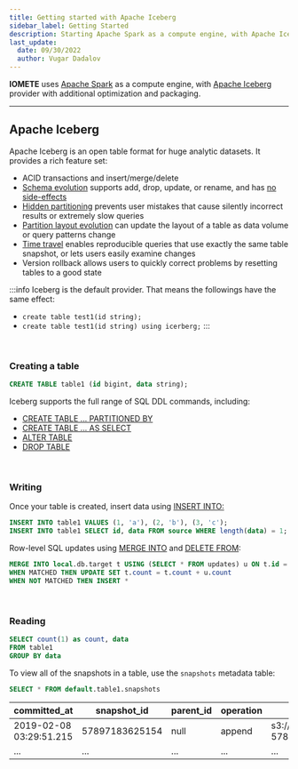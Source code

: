 ```yaml
---
title: Getting started with Apache Iceberg
sidebar_label: Getting Started
description: Starting Apache Spark as a compute engine, with Apache Iceberg provider with additional optimization and packaging
last_update:
  date: 09/30/2022
  author: Vugar Dadalov
---
```


**IOMETE** uses [Apache Spark](https://spark.apache.org/) as a compute engine, with [Apache Iceberg](https://iceberg.apache.org/) provider with additional optimization and packaging.

---

## Apache Iceberg

Apache Iceberg is an open table format for huge analytic datasets. It provides a rich feature set:

- ACID transactions and insert/merge/delete
- [Schema evolution](https://iceberg.apache.org/evolution#schema-evolution) supports add, drop, update, or rename, and has [no side-effects](https://iceberg.apache.org/evolution#correctness)
- [Hidden partitioning](https://iceberg.apache.org/partitioning) prevents user mistakes that cause silently incorrect results or extremely slow queries
- [Partition layout evolution](https://iceberg.apache.org/evolution#partition-evolution) can update the layout of a table as data volume or query patterns change
- [Time travel](https://iceberg.apache.org/spark-queries#time-travelr) enables reproducible queries that use exactly the same table snapshot, or lets users easily examine changes
- Version rollback allows users to quickly correct problems by resetting tables to a good state

:::info
Iceberg is the default provider. That means the followings have the same effect:

- `create table test1(id string);`
- `create table test1(id string) using icerberg;`
  :::

<br />

### Creating a table

```sql
CREATE TABLE table1 (id bigint, data string);
```

Iceberg supports the full range of SQL DDL commands, including:

- [CREATE TABLE ... PARTITIONED BY](https://iceberg.apache.org/spark-ddl/#create-table)
- [CREATE TABLE ... AS SELECT](https://iceberg.apache.org/spark-ddl/#create-table-as-select)
- [ALTER TABLE](https://iceberg.apache.org/spark-ddl/#alter-table)
- [DROP TABLE](https://iceberg.apache.org/spark-ddl/#drop-table)

<br />

### Writing

Once your table is created, insert data using [INSERT INTO:](https://iceberg.apache.org/spark-writes/#insert-into)

```sql
INSERT INTO table1 VALUES (1, 'a'), (2, 'b'), (3, 'c');
INSERT INTO table1 SELECT id, data FROM source WHERE length(data) = 1;
```

Row-level SQL updates using [MERGE INTO](https://iceberg.apache.org/spark-writes/#merge-into) and [DELETE FROM](https://iceberg.apache.org/docs/latest/spark-writes/):

```sql
MERGE INTO local.db.target t USING (SELECT * FROM updates) u ON t.id = u.id
WHEN MATCHED THEN UPDATE SET t.count = t.count + u.count
WHEN NOT MATCHED THEN INSERT *
```

<br />

### Reading

```sql
SELECT count(1) as count, data
FROM table1
GROUP BY data
```

To view all of the snapshots in a table, use the `snapshots` metadata table:

```sql
SELECT * FROM default.table1.snapshots
```

| committed_at            | snapshot_id    | parent_id | operation | manifest_list                                      |
| ----------------------- | -------------- | --------- | --------- | -------------------------------------------------- |
| 2019-02-08 03:29:51.215 | 57897183625154 | null      | append    | s3://.../table/metadata/snap-57897183625154-1.avro |
| ...                     | ...            | ...       | ...       | ...                                                |
